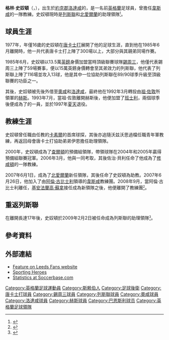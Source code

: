 {{noteTA
|G1=EPL
|G2=FAcup
|G3=列斯聯
|G4=蘇超
|1=zh-hans:热拉尔·乌利耶;zh-hk:熱拉爾·侯利亞;zh-tw:熱拉爾·烏利耶;
|2=zh-hans:阿兰·柯比什利;zh-hk:阿倫·古比士利;zh-tw:阿倫·柯比士利;
|3=zh-hans:吉安弗兰科·佐拉;zh-hk:基安法蘭高·蘇拿;zh-tw:吉安弗蘭科·佐拉;
|4=zh-hans:史奴顿;zh-hk:史奴頓;zh-tw:史奴頓;
}}
{{Football manager infobox
|          playername = 格林·史奴頓<br>''Glynn Snodin''
|               image = 
|            fullname = Glynn Snodin
|         dateofbirth = {{birth date and age|1960|2|14|df=y}}
|         cityofbirth =[[洛達咸|洛達咸]]{{Link-en|斯赖伯|Thrybergh}}
|      countryofbirth = [[英格蘭|英格蘭]]
|         dateofdeath = 
|         cityofdeath = 
|      countryofdeath = 
|      height = {{height|ft=5|in=6}}
|            position = [[後衛_(足球)|後衛]]
|         currentclub = [[列斯聯足球會|列斯聯]]（一隊教練）
|          youthyears = 
|          youthclubs = 
|               years = 1977-85 <br>1985-87 <br>1987-92 <br>1991 <br>1992 <br>1992-93 <br>1993-95 <br>1995-97
|               clubs = [[唐卡士打足球會|唐卡士打]]<br>[[谢周三足球俱乐部|錫周三]]<br>[[列斯聯足球會|列斯聯]] <br>→ [[奧咸足球會|奧咸]]<br>→ [[洛達咸足球會|洛達咸]]<br>[[赫斯足球會|赫斯]]<br>[[班士利足球會|班士利]]<br>{{Link-en|根茲博羅|Gainsborough Trinity F.C.}} 
|         caps(goals) = 309 (59)<br>{{0}}59 {{0}}(1)<br>{{0}}94 (10)<br>{{0}}{{0}}8 {{0}}(1)<br>{{0}}{{0}}3 {{0}}(0)<br>{{0}}34 {{0}}(0)<br>{{0}}25 {{0}}(0)
|       nationalyears = 
|        nationalteam = 
| nationalcaps(goals) = 
|        manageryears = 2000-06
|        managerclubs = [[查尔顿竞技足球俱乐部|查爾頓預備隊]]
}}
'''格林·史奴頓'''（'''{{lang-en|Glynn Snodin}}'''，{{bd|1960年|12月14日|catIdx=Snodin, Glynn}}），出生於[[約克郡|約克郡]][[洛達咸|洛達咸]]的{{Link-en|斯赖伯|Thrybergh}}，是一名前[[英格蘭|英格蘭]]足球員，曾擔任[[韋斯咸足球會|韋斯咸]]的一隊教練。史奴頓現時是[[列斯聯足球會|列斯聯]]和[[北愛爾蘭足球代表隊|北愛爾蘭]]的助理領隊<small><ref>{{cite web |url=http://www.irishfa.com/squad-profiles/2240/senior/glynn-snodin-assistant-manager |title=Squad Profiles - Senior:Glynn Snodin |publisher=[[北愛爾蘭足球協會|北愛爾蘭足球協會]]官網 |accessdate=2009-02-06 |archive-date=2010-04-13 |archive-url=https://web.archive.org/web/20100413114151/http://www.irishfa.com/squad-profiles/2240/senior/glynn-snodin-assistant-manager |dead-url=no }}{{en}}</ref></small>。

==球員生涯==
1977年，年僅16歲的史奴頓在[[唐卡士打足球會|唐卡士打]]展開了他的足球生涯，直到他在1985年6月離開時，他一共代表唐卡士打上陣了300場以上，大部分與其親弟{{Link-en|伊恩·史奴頓|Ian Snodin}}同場作賽。

1985年6月，史奴頓以13.5萬[[英鎊|英鎊]]身價加盟當時頂級聯賽球隊[[谢周三足球俱乐部|錫周三]]，他僅代表錫周三上陣了59場賽事，便以15萬英鎊身價轉會至其弟效力的列斯聯，他代表了列斯聯上陣了116場並攻入13球，他是其中一位協助列斯聯在89/90球季升級至頂級聯賽的功臣之一。

其後，史奴頓被先後外借至[[奧咸足球會|奧咸]]和[[洛達咸足球會|洛達咸]]，最終他在1992年3月轉投由[[祖·佐敦|祖·佐敦]]所領軍的[[赫斯足球會|赫斯]]。1993年7月，當祖·佐敦離開赫斯後，他便加盟了[[班士利足球會|班士利]]，兩個球季後便成為了{{Link-en|根茲博羅足球會|Gainsborough Trinity F.C.|根茲博羅}}的一員，並於1997年[[夏天|夏天]]退役。

==教練生涯==
史奴頓曾任職由{{Link-en|米克·沃兹沃思|Mick Wadsworth}}任教的[[卡莱尔联足球俱乐部|卡素爾]]的首席球探，其後亦追隨沃兹沃思過檔{{Link-en|史卡保羅夫足球會|Scarborough F.C.|史卡保羅夫}}任職青年軍教練，再返回母會唐卡士打協助弟弟伊恩擔任助理領隊。

2000年，史奴頓成為了[[查爾頓足球會|查爾頓]]的預備組領隊，帶領球隊在2004年和2005年贏得預備組聯賽冠軍。2006年3月，他與{{Link-en|佐治·貝利|George Burley}}一同考取{{Link-en|歐洲足協專業許可|UEFA Pro Licence}}，其後佐治·貝利任命了他成為了[[修咸頓足球會|修咸頓]]的一隊教練。

2007年6月1日，{{Link-en|尼祖·禾靈頓|Nigel Worthington}}成為了[[北愛爾蘭足球代表隊|北愛爾蘭]]新任領隊，其後任命了史奴頓為助教。2007年6月26日，他加入了由[[阿倫·古比士利|阿倫·古比士利]]領導的[[韋斯咸足球會|韋斯咸]]教練團。2008年9月，當阿倫·古比士利離任，[[基安法蘭高·蘇拿|基安法蘭高·蘇拿]]接任成為新領隊之後，他便離開了教練團<small><ref>{{cite news |url=http://news.bbc.co.uk/sport1/hi/football/teams/w/west_ham_utd/7616932.stm |title=West Ham appoint Clarke as coach |date=2008-09-15 |publisher=[[BBC|BBC]] Sport |accessdate=2009-02-06 |archive-date=2009-02-12 |archive-url=https://web.archive.org/web/20090212131234/http://news.bbc.co.uk/sport1/hi/football/teams/w/west_ham_utd/7616932.stm |dead-url=no }}{{en}}</ref></small>。

==重返列斯聯==
在離開長達17年後，史奴頓於2009年2月2日被任命成為列斯聯的助理領隊<small><ref>{{cite news |url=http://www.leedsunited.com/page/LatestNewsDetail/0,,10273~1541837,00.html |title=GLYNN SNODIN JOINS |publisher=列斯聯官網 |date=2009-02-02 |accessdate=2009-02-06 |archive-date=2012-08-05 |archive-url=https://archive.is/20120805101935/http://www.leedsunited.com/page/LatestNewsDetail/0,,10273~1541837,00.html |dead-url=yes }}{{en}}</ref></small>。

==參考資料==
{{Reflist}}

==外部連結==
* [https://web.archive.org/web/20090216182507/http://leedsfans.org.uk/leeds/players/368.html Feature on Leeds Fans website]
* [http://www.sporting-heroes.net/football-heroes/displayhero_club.asp?HeroID=8379 Sporting Heroes] {{Wayback|url=http://www.sporting-heroes.net/football-heroes/displayhero_club.asp?HeroID=8379 |date=20071028093634 }}
* [http://www.soccerbase.com/players_details.sd?playerid=7458 Statistics at Soccerbase.com]{{Dead link|date=2019年6月 |bot=InternetArchiveBot |fix-attempted=yes }}

{{DEFAULTSORT:Snodin, Glynn}}
[[Category:英格蘭足球運動員|Category:英格蘭足球運動員]]
[[Category:斯赖伯人|Category:斯赖伯人]]
[[Category:足球後衛|Category:足球後衛]]
[[Category:唐卡士打球員|Category:唐卡士打球員]]
[[Category:錫周三球員|Category:錫周三球員]]
[[Category:列斯聯球員|Category:列斯聯球員]]
[[Category:奧咸球員|Category:奧咸球員]]
[[Category:洛達咸球員|Category:洛達咸球員]]
[[Category:赫斯球員|Category:赫斯球員]]
[[Category:巴恩斯利球员|Category:巴恩斯利球员]]
[[Category:英格蘭足球領隊|Category:英格蘭足球領隊]]